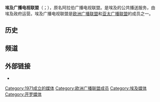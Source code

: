 {{unreferenced|time=2016-02-12T15:04:19+00:00}}
{{Infobox broadcasting network
| network_name     = 埃及广播电视联盟<br/><small>{{lang|ar|اتحاد الإذاعة والتليفزيون المصري}}</small>
| network_logo     = [[Image:ERTU_Logo.gif|150px]]
| country          = [[埃及|埃及]]
| headquarters     = [[埃及|埃及]][[开罗|开罗]]
| network_type     = [[地面电视|地面电视]]、[[电台|电台]]、[[电视|电视]]以及[[互联网|网络]]
| available        = National<br/>International
| owner            = 埃及政府
| key_people       = 
| launch_date      = {{start date and age|1971}}
| founder          = 
| motto            = 
| past_names       = 
| website          = http://www.ertu.org/
}}
'''埃及广播电视联盟'''（{{lang-ar|'''اتحاد الإذاعة والتليفزيون المصري'''}}；{{lang-en|'''Egyptian Radio and Television Union''' / '''ERTU'''}}），原名阿拉伯广播电视联盟。是埃及的公共播送服务，由埃及政府运营。埃及广播电视联盟是[[欧洲广播联盟|欧洲广播联盟]]和[[亚太广播联盟|亚太广播联盟]]的成员之一。

== 历史 ==

== 频道 ==

== 外部链接 ==
*{{Official|http://www.ertu.org/}}{{ar icon}}
{{歐洲廣播聯盟成員}}

[[Category:1971成立的媒体|Category:1971成立的媒体]]
[[Category:欧洲广播联盟成员|Category:欧洲广播联盟成员]]
[[Category:埃及媒体|Category:埃及媒体]]
[[Category:开罗媒体|Category:开罗媒体]]